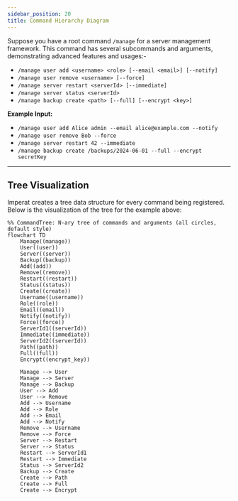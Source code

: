 ```yaml
---
sidebar_position: 20
title: Command Hierarchy Diagram
---
```


Suppose you have a root command `/manage` for a server management framework. This command has several subcommands and arguments, demonstrating advanced features and usages:-
- `/manage user add <username> <role> [--email <email>] [--notify]`
- `/manage user remove <username> [--force]`
- `/manage server restart <serverId> [--immediate]`
- `/manage server status <serverId>`
- `/manage backup create <path> [--full] [--encrypt <key>]`

**Example Input:**

- `/manage user add Alice admin --email alice@example.com --notify`
- `/manage user remove Bob --force`
- `/manage server restart 42 --immediate`
- `/manage backup create /backups/2024-06-01 --full --encrypt secretKey`

---

## Tree Visualization
Imperat creates a tree data structure for every command being registered.
Below is the visualization of the tree for the example above: 

```mermaid
%% CommandTree: N-ary tree of commands and arguments (all circles, default style)
flowchart TD
    Manage((manage))
    User((user))
    Server((server))
    Backup((backup))
    Add((add))
    Remove((remove))
    Restart((restart))
    Status((status))
    Create((create))
    Username((username))
    Role((role))
    Email((email))
    Notify((notify))
    Force((force))
    ServerId1((serverId))
    Immediate((immediate))
    ServerId2((serverId))
    Path((path))
    Full((full))
    Encrypt((encrypt_key))

    Manage --> User
    Manage --> Server
    Manage --> Backup
    User --> Add
    User --> Remove
    Add --> Username
    Add --> Role
    Add --> Email
    Add --> Notify
    Remove --> Username
    Remove --> Force
    Server --> Restart
    Server --> Status
    Restart --> ServerId1
    Restart --> Immediate
    Status --> ServerId2
    Backup --> Create
    Create --> Path
    Create --> Full
    Create --> Encrypt
```